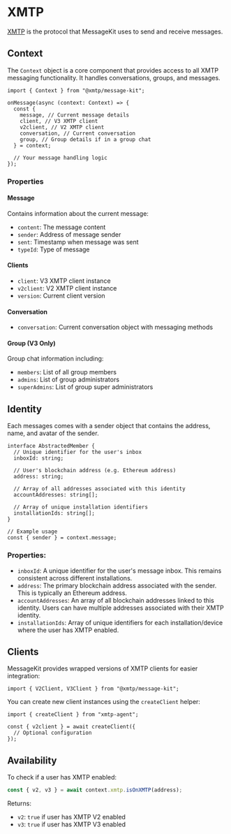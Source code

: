 # XMTP

[XMTP](https://xmtp.org/) is the protocol that MessageKit uses to send and receive messages.

## Context

The `Context` object is a core component that provides access to all XMTP messaging functionality. It handles conversations, groups, and messages.

```tsx
import { Context } from "@xmtp/message-kit";

onMessage(async (context: Context) => {
  const {
    message, // Current message details
    client, // V3 XMTP client
    v2client, // V2 XMTP client
    conversation, // Current conversation
    group, // Group details if in a group chat
  } = context;

  // Your message handling logic
});
```

### Properties

#### Message

Contains information about the current message:

- `content`: The message content
- `sender`: Address of message sender
- `sent`: Timestamp when message was sent
- `typeId`: Type of message

#### Clients

- `client`: V3 XMTP client instance
- `v2client`: V2 XMTP client instance
- `version`: Current client version

#### Conversation

- `conversation`: Current conversation object with messaging methods

#### Group (V3 Only)

Group chat information including:

- `members`: List of all group members
- `admins`: List of group administrators
- `superAdmins`: List of group super administrators

## Identity

Each messages comes with a sender object that contains the address, name, and avatar of the sender.

```tsx
interface AbstractedMember {
  // Unique identifier for the user's inbox
  inboxId: string;

  // User's blockchain address (e.g. Ethereum address)
  address: string;

  // Array of all addresses associated with this identity
  accountAddresses: string[];

  // Array of unique installation identifiers
  installationIds: string[];
}

// Example usage
const { sender } = context.message;
```

### Properties:

- `inboxId`: A unique identifier for the user's message inbox. This remains consistent across different installations.
- `address`: The primary blockchain address associated with the sender. This is typically an Ethereum address.
- `accountAddresses`: An array of all blockchain addresses linked to this identity. Users can have multiple addresses associated with their XMTP identity.
- `installationIds`: Array of unique identifiers for each installation/device where the user has XMTP enabled.

## Clients

MessageKit provides wrapped versions of XMTP clients for easier integration:

```tsx
import { V2Client, V3Client } from "@xmtp/message-kit";
```

You can create new client instances using the `createClient` helper:

```tsx
import { createClient } from "xmtp-agent";

const { v2client } = await createClient({
  // Optional configuration
});
```

## Availability

To check if a user has XMTP enabled:

```typescript
const { v2, v3 } = await context.xmtp.isOnXMTP(address);
```

Returns:

- `v2`: `true` if user has XMTP V2 enabled
- `v3`: `true` if user has XMTP V3 enabled
